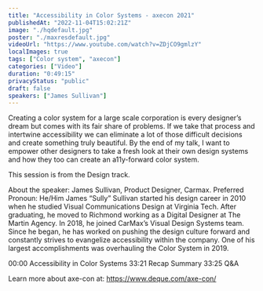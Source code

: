 ```yaml
---
title: "Accessibility in Color Systems - axecon 2021"
publishedAt: "2022-11-04T15:02:21Z"
image: "./hqdefault.jpg"
poster: "./maxresdefault.jpg"
videoUrl: "https://www.youtube.com/watch?v=ZDjCO9gmlzY"
localImages: true
tags: ["Color system", "axecon"]
categories: ["Video"]
duration: "0:49:15"
privacyStatus: "public"
draft: false
speakers: ["James Sullivan"]
---
```


Creating a color system for a large scale corporation is every designer’s dream but comes with its fair share of problems. If we take that process and intertwine accessibility we can eliminate a lot of those difficult decisions and create something truly beautiful. By the end of my talk, I want to empower other designers to take a fresh look at their own design systems and how they too can create an a11y-forward color system.

This session is from the Design track.

About the speaker:
James Sullivan, Product Designer, Carmax.
Preferred Pronoun: He/Him
James “Sully” Sullivan started his design career in 2010 when he studied Visual Communications Design at Virginia Tech. After graduating, he moved to Richmond working as a Digital Designer at The Martin Agency. In 2018, he joined CarMax’s Visual Design Systems team. Since he began, he has worked on pushing the design culture forward and constantly strives to evangelize accessibility within the company. One of his largest accomplishments was overhauling the Color System in 2019.

00:00 Accessibility in Color Systems
33:21 Recap Summary
33:25 Q&A

Learn more about axe-con at: https://www.deque.com/axe-con/
